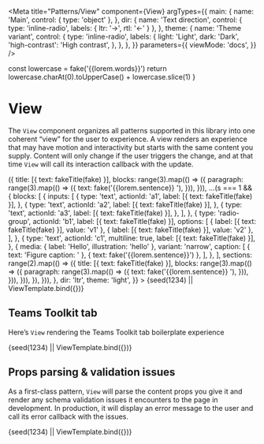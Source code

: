 
<Meta
  title="Patterns/View"
  component={View}
  argTypes={{
    main: {
      name: 'Main',
      control: { type: 'object' },
    },
    dir: {
      name: 'Text direction',
      control: { type: 'inline-radio', labels: { ltr: '→', rtl: '←' } },
    },
    theme: {
      name: 'Theme variant',
      control: {
        type: 'inline-radio',
        labels: {
          light: 'Light',
          dark: 'Dark',
          'high-contrast': 'High contrast',
        },
      },
    },
  }}
  parameters={{
    viewMode: 'docs',
  }}
/>

  const lowercase = fake('{{lorem.words}}')
  return lowercase.charAt(0).toUpperCase() + lowercase.slice(1)
}


# View

The `View` component organizes all patterns supported in this library into one
coherent “view” for the user to experience. A view renders an experience that
may have motion and interactivity but starts with the same content you
supply. Content will only change if the user triggers the change, and at
that time `View` will call its interaction callback with the update.

<Canvas withSource="none">
  <Story
    name="Intro"
    args={{
      main: {
        title: [{ text: 'Fluent React Patterns' }],
        abstract: [
          {
            text: 'This is a demonstration of Fluent React Patterns’ View component. ',
          },
          { text: fake('{{lorem.paragraph}}') },
        ],
        sections: range(4).map((s) => ({
          title: [{ text: fakeTitle(fake) }],
          blocks: range(3).map(() => ({
            paragraph: range(3).map(() => ({
              text: fake('{{lorem.sentence}} '),
            })),
          })),
          ...(s === 1 && {
            blocks: [
              {
                inputs: [
                  {
                    type: 'text',
                    actionId: 'a1',
                    label: [{ text: fakeTitle(fake) }],
                  },
                  {
                    type: 'text',
                    actionId: 'a2',
                    label: [{ text: fakeTitle(fake) }],
                  },
                  {
                    type: 'text',
                    actionId: 'a3',
                    label: [{ text: fakeTitle(fake) }],
                  },
                ],
              },
              {
                type: 'radio-group',
                actionId: 'b1',
                label: [{ text: fakeTitle(fake) }],
                options: [
                  { label: [{ text: fakeTitle(fake) }], value: 'v1' },
                  { label: [{ text: fakeTitle(fake) }], value: 'v2' },
                ],
              },
              {
                type: 'text',
                actionId: 'c1',
                multiline: true,
                label: [{ text: fakeTitle(fake) }],
              },
              {
                media: { label: 'Hello', illustration: 'hello' },
                variant: 'narrow',
                caption: [
                  { text: 'Figure caption: ' },
                  { text: fake('{{lorem.sentence}}') },
                ],
              },
            ],
            sections: range(2).map(() => ({
              title: [{ text: fakeTitle(fake) }],
              blocks: range(3).map(() => ({
                paragraph: range(3).map(() => ({
                  text: fake('{{lorem.sentence}} '),
                })),
              })),
            })),
          }),
        })),
      },
      dir: 'ltr',
      theme: 'light',
    }}
  >
    {seed(1234) || ViewTemplate.bind({})}
  </Story>
</Canvas>

<ArgsTable story="Intro" />

## Teams Toolkit tab

Here’s `View` rendering the Teams Toolkit tab boilerplate experience

<Canvas>
  <Story
    name="Teams Toolkit tab"
    args={{
      main: {
        title: 'Congratulations!',
        abstract: 'Your app is running in your local environment',
        message: { media: { label: 'Hello', illustration: 'hello' } },
        blocks: [
          {
            card: [
              {
                tabs: [
                  {
                    tab: { label: '1. Build your app locally' },
                    panel: [
                      { paragraph: 'Change this code', level: 2 },
                      {
                        paragraph: [
                          'The front end is a ',
                          { text: 'create-react-app', variant: 'code' },
                          '. The entry point is ',
                          { text: 'tabs/src/index.tsx', variant: 'code' },
                          '. Just save any file and this page will reload automatically.',
                        ],
                      },
                      {
                        paragraph: 'Get the current user',
                        level: 2,
                      },
                      {
                        paragraph:
                          'Access basic information about the user like this:',
                      },
                      {
                        caption:
                          'Javascript code for accessing the user’s basic information',
                        captionHidden: true,
                        media: {
                          label:
                            'Typescript code for fetching Teams user credentials',
                          code: 'const credential = new TeamsUserCredential();\nconst user = await credential.getUserInfo();',
                        },
                      },
                      {
                        paragraph: 'Get the user’s profile photo',
                        level: 2,
                      },
                      {
                        paragraph:
                          'Click below to authorize this app to read your profile photo using Microsoft Graph.',
                      },
                      {
                        inputs: [
                          {
                            type: 'button',
                            actionId: 'auth',
                            label: 'Authorize',
                            variant: 'primary',
                          },
                        ],
                        variant: 'narrow-block',
                      },
                    ],
                  },
                  {
                    tab: { label: '2. Provision & deploy to the cloud' },
                    panel: [
                      {
                        paragraph: 'Deploy to the cloud',
                        level: 2,
                      },
                      {
                        paragraph:
                          'Before publishing your app to Teams App Catalog, you may want to provision and deploy your app’s resources to the cloud to make sure your app will be running smoothly!',
                      },
                      {
                        paragraph: [
                          'To provision your resources, you can either use our CLI command ',
                          { text: 'teamsfx provision', variant: 'code' },
                          ' or apply “Teams: Provision in the cloud” in Command palette.',
                        ],
                      },
                      {
                        paragraph: [
                          'To deploy your app, you can either use our CLI command ',
                          { text: 'teamsfx deploy', variant: 'code' },
                          ' or apply “Teams: Deploy to the cloud” in Command palette.',
                        ],
                      },
                      {
                        media: {
                          light: 'https://i.ibb.co/LdW9rHH/deploy.png',
                          dark: 'https://i.ibb.co/LdW9rHH/deploy.png',
                          'high-contrast':
                            'https://i.ibb.co/LdW9rHH/deploy.png',
                          label:
                            'Screenshot of deploying in Visual Studio Code.',
                        },
                      },
                    ],
                  },
                  {
                    tab: { label: '3. Publish to Teams' },
                    panel: [
                      {
                        paragraph: 'Publish to Teams',
                        level: 2,
                      },
                      {
                        paragraph:
                          'Your app’s resources and infrastructure are deployed and ready? Publish and register your app to Teams app catalog to share your app with others in your organization!',
                      },
                      {
                        media: {
                          light: 'https://i.ibb.co/pj5VzYQ/publish.png',
                          dark: 'https://i.ibb.co/pj5VzYQ/publish.png',
                          'high-contrast':
                            'https://i.ibb.co/pj5VzYQ/publish.png',
                          label:
                            'Screenshot of publishing in Visual Studio Code.',
                        },
                      },
                    ],
                  },
                ],
                label: 'Steps to get started',
                tabListVariant: 'center',
              },
            ],
          },
        ],
      },
    }}
  >
    {seed(1234) || ViewTemplate.bind({})}
  </Story>
</Canvas>

## Props parsing & validation issues

As a first-class pattern, `View` will parse the content props you give it
and render any schema validation issues it encounters to the page in
development. In production, it will display an error message to the user and
call its error callback with the issues.

<Canvas withSource="none">
  <Story
    name="Props validation"
    args={{
      main: {
        title: [{ potato: 'This content won’t be valid.' }],
      },
    }}
  >
    {seed(1234) || ViewTemplate.bind({})}
  </Story>
</Canvas>

